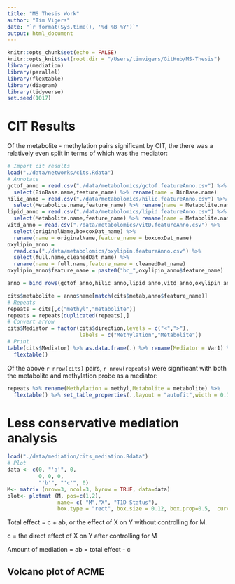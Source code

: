 ```yaml
---
title: "MS Thesis Work"
author: "Tim Vigers"
date: "`r format(Sys.time(), '%d %B %Y')`"
output: html_document
---
```


```r
knitr::opts_chunk$set(echo = FALSE)
knitr::opts_knit$set(root.dir = "/Users/timvigers/GitHub/MS-Thesis")
library(mediation)
library(parallel)
library(flextable)
library(diagram)
library(tidyverse)
set.seed(1017)
```

# CIT Results

Of the metabolite - methylation pairs significant by CIT, the there was a relatively even split in terms of which was the mediator:

```r
# Import cit results
load("./data/networks/cits.Rdata")
# Annotate
gctof_anno = read.csv("./data/metabolomics/gctof.featureAnno.csv") %>% 
  select(BinBase.name,feature_name) %>% rename(name = BinBase.name)
hilic_anno = read.csv("./data/metabolomics/hilic.featureAnno.csv") %>%
  select(Metabolite.name,feature_name) %>% rename(name = Metabolite.name)
lipid_anno = read.csv("./data/metabolomics/lipid.featureAnno.csv") %>%
  select(Metabolite.name,feature_name) %>% rename(name = Metabolite.name)
vitd_anno = read.csv("./data/metabolomics/vitD.featureAnno.csv") %>%
  select(originalName,boxcoxDat_name) %>% 
  rename(name = originalName,feature_name = boxcoxDat_name)
oxylipin_anno = 
  read.csv("./data/metabolomics/oxylipin.featureAnno.csv") %>%
  select(full.name,cleanedDat_name) %>% 
  rename(name = full.name,feature_name = cleanedDat_name)
oxylipin_anno$feature_name = paste0("bc_",oxylipin_anno$feature_name)

anno = bind_rows(gctof_anno,hilic_anno,lipid_anno,vitd_anno,oxylipin_anno)

cits$metabolite = anno$name[match(cits$metab,anno$feature_name)]
# Repeats
repeats = cits[,c("methyl","metabolite")]
repeats = repeats[duplicated(repeats),]
# Convert arrow
cits$Mediator = factor(cits$direction,levels = c("<",">"),
                       labels = c("Methylation","Metabolite"))
# Print
table(cits$Mediator) %>% as.data.frame(.) %>% rename(Mediator = Var1) %>%
  flextable()
```

Of the above `r nrow(cits)` pairs, `r nrow(repeats)` were significant with both the metabolite and methylation probe as a mediator:

```r
repeats %>% rename(Methylation = methyl,Metabolite = metabolite) %>%
  flextable() %>% set_table_properties(.,layout = "autofit",width = 0.75)
```

# Less conservative mediation analysis

```r
load("./data/mediation/cits_mediation.Rdata")
# Plot
data <- c(0, "'a'", 0,
          0, 0, 0, 
          "'b'", "'c'", 0)
M<- matrix (nrow=3, ncol=3, byrow = TRUE, data=data)
plot<- plotmat (M, pos=c(1,2), 
                name= c( "M","X", "T1D Status"), 
                box.type = "rect", box.size = 0.12, box.prop=0.5,  curve=0)
```

Total effect = c + ab, or the effect of X on Y without controlling for M.

c = the direct effect of X on Y after controlling for M 

Amount of mediation = ab = total effect - c

## Volcano plot of ACME

```r

```
